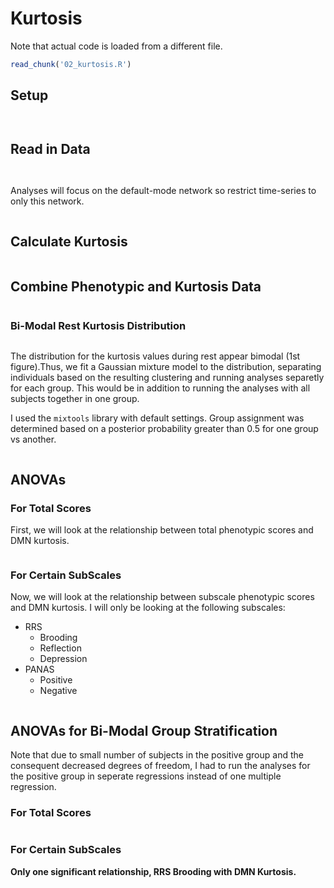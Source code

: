 # Kurtosis

Note that actual code is loaded from a different file.

```r
read_chunk('02_kurtosis.R')
```

## Setup

```r
```

```r
```

## Read in Data

```r
```

```r
```

Analyses will focus on the default-mode network so restrict time-series to only this network.

```r
```

## Calculate Kurtosis

```r
```

## Combine Phenotypic and Kurtosis Data

```r
```

### Bi-Modal Rest Kurtosis Distribution

```r
```
The distribution for the kurtosis values during rest appear bimodal (1st figure).Thus, we fit a Gaussian mixture model to the distribution, separating individuals based on the resulting clustering and running analyses separetly for each group. This would be in addition to running the analyses with all subjects together in one group.

I used the `mixtools` library with default settings. Group assignment was determined based on a posterior probability  greater than 0.5 for one group vs another.

```r

```

## ANOVAs

### For Total Scores

First, we will look at the relationship between total phenotypic scores and DMN kurtosis.

```r
```

### For Certain SubScales

Now, we will look at the relationship between subscale phenotypic scores and DMN kurtosis. I will only be looking at the following subscales:

* RRS
    * Brooding
    * Reflection
    * Depression
* PANAS
    * Positive
    * Negative

```r
```

## ANOVAs for Bi-Modal Group Stratification

Note that due to small number of subjects in the positive group and the consequent decreased degrees of freedom, I had to run the analyses for the positive group in seperate regressions instead of one multiple regression.

### For Total Scores

```r
```

### For Certain SubScales

**Only one significant relationship, RRS Brooding with DMN Kurtosis.**

```r
```
